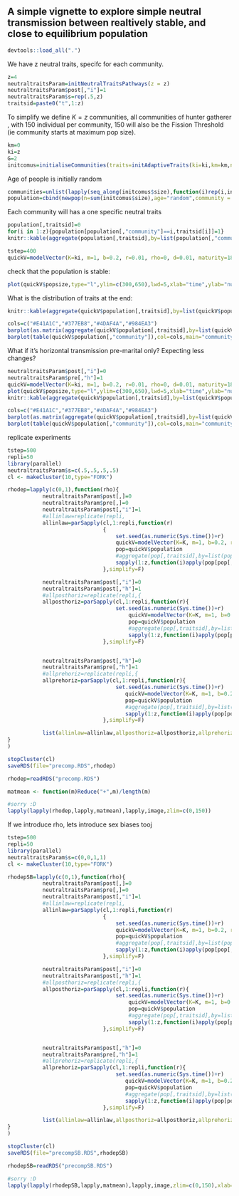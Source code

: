 

## A simple vignette to explore simple neutral transmission between realtively stable, and close to equilibrium population

```r
devtools::load_all(".")
```

We have z neutral traits, specifc for each community.

```r
z=4
neutraltraitsParam=initNeutralTraitsPathways(z = z)
neutraltraitsParam$post[,"i"]=1
neutraltraitsParam$s=rep(.5,z)
traitsid=paste0("t",1:z)
```


To simplify we define $K=z$ communities, all communities of hunter gatherer , with 150 individual per community, 150 will also be the Fission Threshold (ie community starts at maximum pop size).
```r
km=0
ki=z
G=2
initcomus=initialiseCommunities(traits=initAdaptiveTraits(ki=ki,km=km,n=20),coordinates=random2Dgrid(K=ki+km,Gx=G),G=G,sizes=150,plot=T)
```

Age of people is initially random
```r
communities=unlist(lapply(seq_along(initcomus$size),function(i)rep(i,initcomus$size[i])))
population=cbind(newpop(n=sum(initcomus$size),age="random",community = communities),initNeutralTraits(sum(initcomus$size),z))
```

Each community will has a one specific neutral traits

```r
population[,traitsid]=0
for(i in 1:z){population[population[,"community"]==i,traitsid[i]]=1}
knitr::kable(aggregate(population[,traitsid],by=list(population[,"community"]),sum))
```


```r
tstep=400
quickV=modelVector(K=ki, m=1, b=0.2, r=0.01, rho=0, d=0.01, maturity=18, endrepro=65, population=population, comus=initcomus, tstep=tstep, tp=neutraltraitsParam,age.threshold=20, out=c("finalpop","finalcomus","popsize"),logging=c(""),ma=1,traitsid=paste0("t",1:z),F_Th = 150)
```

check that the population is stable:

```r
plot(quickV$popsize,type="l",ylim=c(300,650),lwd=5,xlab="time",ylab="number of individual")
```

What is the distribution of traits at the end:

```r
knitr::kable(aggregate(quickV$population[,traitsid],by=list(quickV$population[,"community"]),FUN=getRatio))

cols=c("#E41A1C","#377EB8","#4DAF4A","#984EA3")
barplot(as.matrix(aggregate(quickV$population[,traitsid],by=list(quickV$population[,"community"]),FUN=getRatio)[,-1]),beside=T,col=cols,main="percentage of population with traits")
barplot(table(quickV$population[,"community"]),col=cols,main="community size")

```
What if it's horizontal transmission pre-marital only? Expecting less changes?
```r
neutraltraitsParam$post[,"i"]=0
neutraltraitsParam$pre[,"h"]=1
quickV=modelVector(K=ki, m=1, b=0.2, r=0.01, rho=0, d=0.01, maturity=18, endrepro=65, population=population, comus=initcomus, tstep=tstep, tp=neutraltraitsParam,age.threshold=20, out=c("finalpop","finalcomus","popsize"),logging=c(""),ma=1,traitsid=paste0("t",1:z),F_Th = 150)
plot(quickV$popsize,type="l",ylim=c(300,650),lwd=5,xlab="time",ylab="number of individual")
knitr::kable(aggregate(quickV$population[,traitsid],by=list(quickV$population[,"community"]),FUN=getRatio))

cols=c("#E41A1C","#377EB8","#4DAF4A","#984EA3")
barplot(as.matrix(aggregate(quickV$population[,traitsid],by=list(quickV$population[,"community"]),FUN=getRatio)[,-1]),beside=T,col=cols,main="percentage of population with traits")
barplot(table(quickV$population[,"community"]),col=cols,main="community size")

```


replicate experiments

```r
tstep=500
repli=50
library(parallel)
neutraltraitsParam$s=c(.5,.5,.5,.5)
cl <- makeCluster(10,type="FORK")

rhodep=lapply(c(0,1),function(rho){
           neutraltraitsParam$post[,]=0
           neutraltraitsParam$pre[,]=0
           neutraltraitsParam$post[,"i"]=1
           #allinlaw=replicate(repli,
           allinlaw=parSapply(cl,1:repli,function(r)
                              {
                                  set.seed(as.numeric(Sys.time())+r)
                                  quickV=modelVector(K=K, m=1, b=0.2, r=0.01, rho=rho, d=0.01, maturity=18, endrepro=65, population=population, comus=initcomus, tstep=tstep, tp=neutraltraitsParam,age.threshold=20, out=c("finalpop","finalcomus","popsize"),logging=c("time"),ma=1,traitsid=paste0("t",1:z),F_Th = 150,vidfile=NULL)
                                  pop=quickV$population
                                  #aggregate(pop[,traitsid],by=list(pop[,"community"]),sum)[-1,]
                                  sapply(1:z,function(i)apply(pop[pop[,"community"]==i,traitsid],2,sum))
                              },simplify=F)

           neutraltraitsParam$post[,"i"]=0
           neutraltraitsParam$post[,"h"]=1
           #allposthoriz=replicate(repli,{
           allposthoriz=parSapply(cl,1:repli,function(r){
                                  set.seed(as.numeric(Sys.time())+r)
                                      quickV=modelVector(K=K, m=1, b=0.2, r=0.01, rho=rho, d=0.01, maturity=18, endrepro=65, population=population, comus=initcomus, tstep=tstep, tp=neutraltraitsParam,age.threshold=20, out=c("finalpop","finalcomus","popsize"),logging=c("time"),ma=1,traitsid=paste0("t",1:z),F_Th = 150,vidfile=NULL)
                                      pop=quickV$population
                                      #aggregate(pop[,traitsid],by=list(pop[,"community"]),sum)
                                      sapply(1:z,function(i)apply(pop[pop[,"community"]==i,traitsid],2,sum))
                              },simplify=F)


           neutraltraitsParam$post[,"h"]=0
           neutraltraitsParam$pre[,"h"]=1
           #allprehoriz=replicate(repli,{
           allprehoriz=parSapply(cl,1:repli,function(r){
                                  set.seed(as.numeric(Sys.time())+r)
                                     quickV=modelVector(K=K, m=1, b=0.2, r=0.01, rho=rho, d=0.01, maturity=18, endrepro=65, population=population, comus=initcomus, tstep=tstep, tp=neutraltraitsParam,age.threshold=20, out=c("finalpop","finalcomus","popsize"),logging=c("time"),ma=1,traitsid=paste0("t",1:z),F_Th = 150,vidfile=NULL)
                                     pop=quickV$population
                                     #aggregate(pop[,traitsid],by=list(pop[,"community"]),sum)
                                     sapply(1:z,function(i)apply(pop[pop[,"community"]==i,traitsid],2,sum))
                              },simplify=F)

           list(allinlaw=allinlaw,allposthoriz=allposthoriz,allprehoriz=allprehoriz)
}
)

stopCluster(cl)
saveRDS(file="precomp.RDS",rhodep)
```

```r
rhodep=readRDS("precomp.RDS")

matmean <- function(m)Reduce("+",m)/length(m)

#sorry :D
lapply(lapply(rhodep,lapply,matmean),lapply,image,zlim=c(0,150))
```


If we introduce rho, lets introduce sex biases tooj

```r
tstep=500
repli=50
library(parallel)
neutraltraitsParam$s=c(0,0,1,1)
cl <- makeCluster(10,type="FORK")

rhodepSB=lapply(c(0,1),function(rho){
           neutraltraitsParam$post[,]=0
           neutraltraitsParam$pre[,]=0
           neutraltraitsParam$post[,"i"]=1
           #allinlaw=replicate(repli,
           allinlaw=parSapply(cl,1:repli,function(r)
                              {
                                  set.seed(as.numeric(Sys.time())+r)
                                  quickV=modelVector(K=K, m=1, b=0.2, r=0.01, rho=rho, d=0.01, maturity=18, endrepro=65, population=population, comus=initcomus, tstep=tstep, tp=neutraltraitsParam,age.threshold=20, out=c("finalpop","finalcomus","popsize"),logging=c("time"),ma=1,traitsid=paste0("t",1:z),F_Th = 150,vidfile=NULL)
                                  pop=quickV$population
                                  #aggregate(pop[,traitsid],by=list(pop[,"community"]),sum)[-1,]
                                  sapply(1:z,function(i)apply(pop[pop[,"community"]==i,traitsid],2,sum))
                              },simplify=F)

           neutraltraitsParam$post[,"i"]=0
           neutraltraitsParam$post[,"h"]=1
           #allposthoriz=replicate(repli,{
           allposthoriz=parSapply(cl,1:repli,function(r){
                                  set.seed(as.numeric(Sys.time())+r)
                                      quickV=modelVector(K=K, m=1, b=0.2, r=0.01, rho=rho, d=0.01, maturity=18, endrepro=65, population=population, comus=initcomus, tstep=tstep, tp=neutraltraitsParam,age.threshold=20, out=c("finalpop","finalcomus","popsize"),logging=c("time"),ma=1,traitsid=paste0("t",1:z),F_Th = 150,vidfile=NULL)
                                      pop=quickV$population
                                      #aggregate(pop[,traitsid],by=list(pop[,"community"]),sum)
                                      sapply(1:z,function(i)apply(pop[pop[,"community"]==i,traitsid],2,sum))
                              },simplify=F)


           neutraltraitsParam$post[,"h"]=0
           neutraltraitsParam$pre[,"h"]=1
           #allprehoriz=replicate(repli,{
           allprehoriz=parSapply(cl,1:repli,function(r){
                                  set.seed(as.numeric(Sys.time())+r)
                                     quickV=modelVector(K=K, m=1, b=0.2, r=0.01, rho=rho, d=0.01, maturity=18, endrepro=65, population=population, comus=initcomus, tstep=tstep, tp=neutraltraitsParam,age.threshold=20, out=c("finalpop","finalcomus","popsize"),logging=c("time"),ma=1,traitsid=paste0("t",1:z),F_Th = 150,vidfile=NULL)
                                     pop=quickV$population
                                     #aggregate(pop[,traitsid],by=list(pop[,"community"]),sum)
                                     sapply(1:z,function(i)apply(pop[pop[,"community"]==i,traitsid],2,sum))
                              },simplify=F)

           list(allinlaw=allinlaw,allposthoriz=allposthoriz,allprehoriz=allprehoriz)
}
)

stopCluster(cl)
saveRDS(file="precompSB.RDS",rhodepSB)
```


```r
rhodepSB=readRDS("precompSB.RDS")

#sorry :D
lapply(lapply(rhodepSB,lapply,matmean),lapply,image,zlim=c(0,150),xlab="comu",x=c(1,2,3,4),y=c(1,2,3,4),ylab="traits")
```
